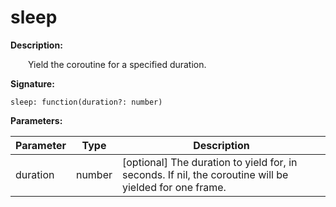 
# sleep

**Description:**

&emsp;&emsp;Yield the coroutine for a specified duration.

**Signature:**
```tl
sleep: function(duration?: number)
```

**Parameters:**

| Parameter | Type | Description |
| --- | --- | --- |
| duration | number | [optional] The duration to yield for, in seconds. If nil, the coroutine will be yielded for one frame. |